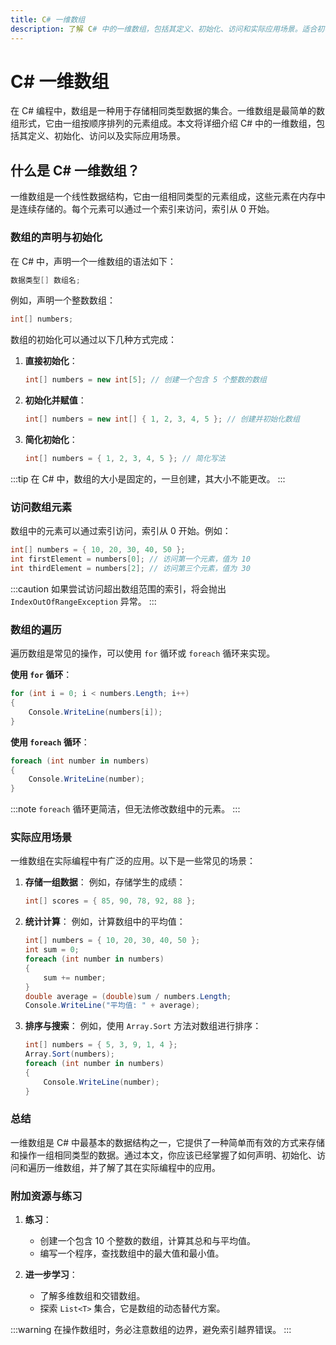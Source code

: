 ```yaml
---
title: C# 一维数组
description: 了解 C# 中的一维数组，包括其定义、初始化、访问和实际应用场景。适合初学者的全面指南。
---
```


# C# 一维数组

在 C# 编程中，数组是一种用于存储相同类型数据的集合。一维数组是最简单的数组形式，它由一组按顺序排列的元素组成。本文将详细介绍 C# 中的一维数组，包括其定义、初始化、访问以及实际应用场景。

## 什么是 C# 一维数组？

一维数组是一个线性数据结构，它由一组相同类型的元素组成，这些元素在内存中是连续存储的。每个元素可以通过一个索引来访问，索引从 0 开始。

### 数组的声明与初始化

在 C# 中，声明一个一维数组的语法如下：

```csharp
数据类型[] 数组名;
```

例如，声明一个整数数组：

```csharp
int[] numbers;
```

数组的初始化可以通过以下几种方式完成：

1. **直接初始化**：
   ```csharp
   int[] numbers = new int[5]; // 创建一个包含 5 个整数的数组
   ```

2. **初始化并赋值**：
   ```csharp
   int[] numbers = new int[] { 1, 2, 3, 4, 5 }; // 创建并初始化数组
   ```

3. **简化初始化**：
   ```csharp
   int[] numbers = { 1, 2, 3, 4, 5 }; // 简化写法
   ```

:::tip
在 C# 中，数组的大小是固定的，一旦创建，其大小不能更改。
:::

### 访问数组元素

数组中的元素可以通过索引访问，索引从 0 开始。例如：

```csharp
int[] numbers = { 10, 20, 30, 40, 50 };
int firstElement = numbers[0]; // 访问第一个元素，值为 10
int thirdElement = numbers[2]; // 访问第三个元素，值为 30
```

:::caution
如果尝试访问超出数组范围的索引，将会抛出 `IndexOutOfRangeException` 异常。
:::

### 数组的遍历

遍历数组是常见的操作，可以使用 `for` 循环或 `foreach` 循环来实现。

**使用 `for` 循环**：
```csharp
for (int i = 0; i < numbers.Length; i++)
{
    Console.WriteLine(numbers[i]);
}
```

**使用 `foreach` 循环**：
```csharp
foreach (int number in numbers)
{
    Console.WriteLine(number);
}
```

:::note
`foreach` 循环更简洁，但无法修改数组中的元素。
:::

### 实际应用场景

一维数组在实际编程中有广泛的应用。以下是一些常见的场景：

1. **存储一组数据**：
   例如，存储学生的成绩：
   ```csharp
   int[] scores = { 85, 90, 78, 92, 88 };
   ```

2. **统计计算**：
   例如，计算数组中的平均值：
   ```csharp
   int[] numbers = { 10, 20, 30, 40, 50 };
   int sum = 0;
   foreach (int number in numbers)
   {
       sum += number;
   }
   double average = (double)sum / numbers.Length;
   Console.WriteLine("平均值: " + average);
   ```

3. **排序与搜索**：
   例如，使用 `Array.Sort` 方法对数组进行排序：
   ```csharp
   int[] numbers = { 5, 3, 9, 1, 4 };
   Array.Sort(numbers);
   foreach (int number in numbers)
   {
       Console.WriteLine(number);
   }
   ```

### 总结

一维数组是 C# 中最基本的数据结构之一，它提供了一种简单而有效的方式来存储和操作一组相同类型的数据。通过本文，你应该已经掌握了如何声明、初始化、访问和遍历一维数组，并了解了其在实际编程中的应用。

### 附加资源与练习

1. **练习**：
   - 创建一个包含 10 个整数的数组，计算其总和与平均值。
   - 编写一个程序，查找数组中的最大值和最小值。

2. **进一步学习**：
   - 了解多维数组和交错数组。
   - 探索 `List<T>` 集合，它是数组的动态替代方案。

:::warning
在操作数组时，务必注意数组的边界，避免索引越界错误。
:::